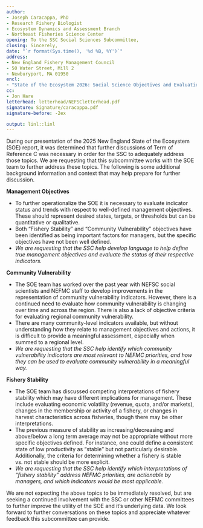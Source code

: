 ```yaml
---
author:
- Joseph Caracappa, PhD
- Research Fishery Biologist
- Ecosystem Dynamics and Assessment Branch
- Northeast Fisheries Science Center
opening: To the SSC Social Sciences Subcommittee,
closing: Sincerely,
date: "`r format(Sys.time(), '%d %B, %Y')`"
address:
- New England Fishery Management Council
- 50 Water Street, Mill 2
- Newburyport, MA 01950
encl:
- "State of the Ecosystem 2026: Social Science Objectives and Evaluation"
cc:
- Jon Hare
letterhead: letterhead/NEFSCletterhead.pdf
signature: Signature/caracappa.pdf
signature-before: -2ex

output: linl::linl
---
```


During our presentation of the 2025 New England State of the Ecosystem (SOE) report, it was determined that further discussions of Term of Reference C was necessary in order for the SSC to adequately address those topics. We are requesting that this subcommittee works with the SOE team to further address these topics. The following is some additional background information and context that may help prepare for further discussion.

**Management Objectives**

-   To further operationalize the SOE it is necessary to evaluate indicator status and trends with respect to well-defined management objectives. These should represent desired states, targets, or thresholds but can be quantitative or qualitative.
-   Both “Fishery Stability” and “Community Vulnerability” objectives have been identified as being important factors for managers, but the specific objectives have not been well defined.
-   *We are requesting that the SSC help develop language to help define true management objectives and evaluate the status of their respective indicators.*

**Community Vulnerability**

- The SOE team has worked over the past year with NEFSC social scientists and NEFMC staff to develop improvements in the representation of community vulnerability indicators. However, there is a continued need to evaluate how community vulnerability is changing over time and across the region. There is also a lack of objective criteria for evaluating regional community vulnerability.
- There are many community-level indicators available, but without understanding how they relate to management objectives and actions, it is difficult to provide a meaningful assessment, especially when summed to a regional level.
- *We are requesting that the SSC help identify which community vulnerability indicators are most relevant to NEFMC priorities, and how they can be used to evaluate community vulnerability in a meaningful way.*

**Fishery Stability**

-   The SOE team has discussed competing interpretations of fishery stability which may have different implications for management. These include evaluating economic volatility (revenue, quota, and/or markets), changes in the membership or activity of a fishery, or changes in harvest characteristics across fisheries, though there may be other interpretations.
-   The previous measure of stability as increasing/decreasing and above/below a long term average may not be appropriate without more specific objectives defined. For instance, one could define a consistent state of low productivity as "stable" but not particularly desirable. Additionally, the criteria for determining whether a fishery is stable vs. not stable should be more explicit.
-   *We are requesting that the SSC help identify which interpretations of “fishery stability” address NEFMC priorities, are actionable by managers, and which indicators would be most applicable.*

We are not expecting the above topics to be immediately resolved, but are seeking a continued involvement with the SSC or other NEFMC committees to further improve the utility of the SOE and it's underlying data. We look forward to further conversations on these topics and appreciate whatever feedback this subcommittee can provide.
